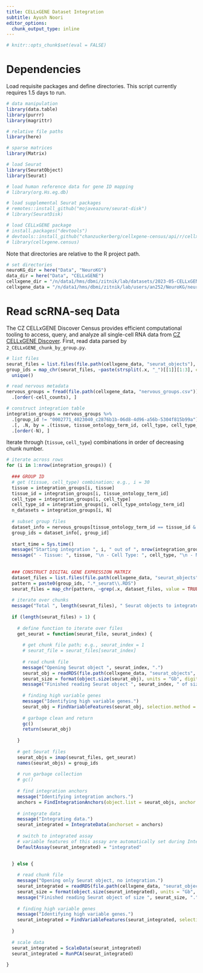 ```yaml
---
title: CELLxGENE Dataset Integration
subtitle: Ayush Noori
editor_options: 
  chunk_output_type: inline
---
```


```r
# knitr::opts_chunk$set(eval = FALSE)
```

# Dependencies

Load requisite packages and define directories. This script currently requires 1.5 days to run.

```r
# data manipulation
library(data.table)
library(purrr)
library(magrittr)

# relative file paths
library(here)

# sparse matrices
library(Matrix)

# load Seurat
library(SeuratObject)
library(Seurat)

# load human reference data for gene ID mapping
# library(org.Hs.eg.db)

# load supplemental Seurat packages
# remotes::install_github("mojaveazure/seurat-disk")
# library(SeuratDisk)

# load CELLxGENE package
# install.packages("devtools")
# devtools::install_github("chanzuckerberg/cellxgene-census/api/r/cellxgene.census")
# library(cellxgene.census)
```

Note that directories are relative to the R project path.

```r
# set directories
neuroKG_dir = here("Data", "NeuroKG")
data_dir = here("Data", "CELLxGENE")
cellxgene_dir = "/n/data1/hms/dbmi/zitnik/lab/datasets/2023-05-CELLxGENE/census"
cellxgene_data = "/n/data1/hms/dbmi/zitnik/lab/users/an252/NeuroKG/neuroKG/Data/CELLxGENE"
```

# Read scRNA-seq Data

The CZ CELLxGENE Discover Census provides efficient computational tooling to access, query, and analyze all single-cell RNA data from [CZ CELLxGENE Discover](https://cellxgene.cziscience.com/). First, read data parsed by `2_CELLxGENE_chunk_by_group.py`.

```r
# list files
seurat_files = list.files(file.path(cellxgene_data, "seurat_objects"),  pattern = "_seurat.RDS$")
group_ids = map_chr(seurat_files, ~paste(strsplit(.x, "_")[[1]][1:3], collapse = "_")) %>%
  unique()

# read nervous metadata
nervous_groups = fread(file.path(cellxgene_data, "nervous_groups.csv")) %>%
  .[order(-cell_counts), ]

# construct integration table
integration_groups = nervous_groups %>%
  .[group_id != "0002771_4023040_c2876b1b-06d8-4d96-a56b-5304f815b99a"] %>%
  .[, .N, by = .(tissue, tissue_ontology_term_id, cell_type, cell_type_ontology_term_id)] %>%
  .[order(-N), ]

```

Iterate through (`tissue`, `cell_type`) combinations in order of decreasing chunk number.

```r
# iterate across rows
for (i in 1:nrow(integration_groups)) {
  
  ### GROUP ID
  # get (tissue, cell_type) combination; e.g., i = 30
  tissue = integration_groups[i, tissue]
  tissue_id = integration_groups[i, tissue_ontology_term_id]
  cell_type = integration_groups[i, cell_type]
  cell_type_id = integration_groups[i, cell_type_ontology_term_id]
  n_datasets = integration_groups[i, N]
  
  # subset group files
  dataset_info = nervous_groups[tissue_ontology_term_id == tissue_id & cell_type_ontology_term_id == cell_type_id]
  group_ids = dataset_info[, group_id]
  
  start_time = Sys.time()
  message("Starting integration ", i, " out of ", nrow(integration_groups), " at ", format(start_time, "%H:%M on %m/%d."))
  message(" - Tissue: ", tissue, "\n - Cell Type: ", cell_type, "\n - Number of Datasets: ", n_datasets)
  
  
  ### CONSTRUCT DIGITAL GENE EXPRESSION MATRIX
  dataset_files = list.files(file.path(cellxgene_data, "seurat_objects"))
  pattern = paste0(group_ids, ".*_seurat\\.RDS")
  seurat_files = map_chr(pattern, ~grep(.x, dataset_files, value = TRUE))
  
  # iterate over chunks
  message("Total ", length(seurat_files), " Seurat objects to integrate.")
  
  if (length(seurat_files) > 1) {
  
    # define function to iterate over files
    get_seurat = function(seurat_file, seurat_index) {
      
      # get chunk file path; e.g., seurat_index = 1
      # seurat_file = seurat_files[seurat_index]
      
      # read chunk file
      message("Opening Seurat object ", seurat_index, ".")
      seurat_obj = readRDS(file.path(cellxgene_data, "seurat_objects", seurat_file))
      seurat_size = format(object.size(seurat_obj), units = "Gb", digits = 4)
      message("Finished reading Seurat object ", seurat_index, " of size ", seurat_size, ".")
      
      # finding high variable genes
      message("Identifying high variable genes.")
      seurat_obj = FindVariableFeatures(seurat_obj, selection.method = "vst", nfeatures = 2000)
      
      # garbage clean and return
      gc()
      return(seurat_obj)
      
    }
    
    # get Seurat files
    seurat_objs = imap(seurat_files, get_seurat)
    names(seurat_objs) = group_ids
    
    # run garbage collection
    # gc()
    
    # find integration anchors
    message("Identifying integration anchors.")
    anchors = FindIntegrationAnchors(object.list = seurat_objs, anchor.features = 2000)
    
    # integrate data
    message("Integrating data.")
    seurat_integrated = IntegrateData(anchorset = anchors)
    
    # switch to integrated assay
    # variable features of this assay are automatically set during IntegrateData
    DefaultAssay(seurat_integrated) = "integrated"

  
  } else {
    
    # read chunk file
    message("Opening only Seurat object, no integration.")
    seurat_integrated = readRDS(file.path(cellxgene_data, "seurat_objects", seurat_files))
    seurat_size = format(object.size(seurat_integrated), units = "Gb", digits = 4)
    message("Finished reading Seurat object of size ", seurat_size, ".")
    
    # finding high variable genes
    message("Identifying high variable genes.")
    seurat_integrated = FindVariableFeatures(seurat_integrated, selection.method = "vst", nfeatures = 2000)
    
  }
  
  # scale data
  seurat_integrated = ScaleData(seurat_integrated)
  seurat_integrated = RunPCA(seurat_integrated)
  
}
```


